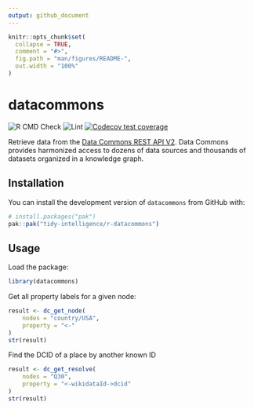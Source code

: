 ```yaml
---
output: github_document
---
```


<!-- README.md is generated from README.Rmd. Please edit that file -->

```r
knitr::opts_chunk$set(
  collapse = TRUE,
  comment = "#>",
  fig.path = "man/figures/README-",
  out.width = "100%"
)
```

# datacommons

<!-- badges: start -->
<!-- [![CRAN status](https://www.r-pkg.org/badges/version/uisapi)](https://cran.r-project.org/package=datacommons)
[![CRAN downloads](https://cranlogs.r-pkg.org/badges/uisapi)](https://cran.r-project.org/package=datacommons) -->
![R CMD Check](https://github.com/tidy-intelligence/r-datacommons/actions/workflows/R-CMD-check.yaml/badge.svg)
![Lint](https://github.com/tidy-intelligence/r-datacommons/actions/workflows/lint.yaml/badge.svg)
[![Codecov test coverage](https://codecov.io/gh/tidy-intelligence/r-datacommons/graph/badge.svg)](https://app.codecov.io/gh/tidy-intelligence/r-datacommons)
<!-- badges: end -->

Retrieve data from the [Data Commons REST API V2](https://docs.datacommons.org/api/rest/v2/). Data Commons provides harmonized access to dozens of data sources and thousands of datasets organized in a knowledge graph. 

## Installation

<!-- You can install `datacommons` from [CRAN](https://cran.r-project.org/package=datacommons) via:

```r
install.packages("datacommons")
``` 
-->

You can install the development version of `datacommons` from GitHub with:

```r
# install.packages("pak")
pak::pak("tidy-intelligence/r-datacommons")
```

## Usage

Load the package:

```r
library(datacommons)
```

Get all property labels for a given node:

```r
result <- dc_get_node(
    nodes = "country/USA", 
    property = "<-"
)
str(result)
```

Find the DCID of a place by another known ID 

```r
result <- dc_get_resolve(
    nodes = "Q30",
    property = "<-wikidataId->dcid"
)
str(result)
```